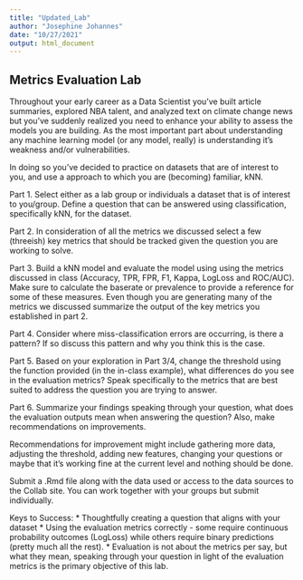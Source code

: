 ```yaml
---
title: "Updated_Lab"
author: "Josephine Johannes"
date: "10/27/2021"
output: html_document
---
```


## Metrics Evaluation Lab

Throughout your early career as a Data Scientist you've built article summaries, 
explored NBA talent, and analyzed text on climate change news but you've suddenly realized you need to enhance your ability to assess the models you are building. 
As the most important part about understanding any machine learning model 
(or any model, really) is understanding it's weakness and/or vulnerabilities. 

In doing so you've decided to practice on datasets that are of interest to you, 
and use a approach to which you are (becoming) familiar, kNN. 

Part 1. Select either as a lab group or individuals a dataset that is of interest to you/group. Define a question that can be answered using classification, specifically kNN, for the dataset. 

Part 2. In consideration of all the metrics we discussed select a few (threeish) key metrics that should be tracked given the question you are working to solve. 

Part 3. Build a kNN model and evaluate the model using using the metrics discussed in class (Accuracy, TPR, FPR, F1, Kappa, LogLoss and ROC/AUC). Make sure to calculate the baserate or prevalence to provide a reference for some of these measures. Even though you are generating many of the metrics we discussed summarize the output of the key metrics you established in part 2. 

Part 4. Consider where miss-classification errors are occurring, is there a pattern? If so discuss this pattern and why you think this is the case. 

Part 5. Based on your exploration in Part 3/4, change the threshold using the function provided (in the in-class example), what differences do you see in the evaluation metrics? Speak specifically to the metrics that are best suited to address the question you are trying to answer. 

Part 6. Summarize your findings speaking through your question, what does the evaluation outputs mean when answering the question? Also, make recommendations on improvements. 

Recommendations for improvement might include gathering more data, adjusting the threshold, adding new features, changing your questions or maybe that it's working fine at the current level and nothing should be done. 

Submit a .Rmd file along with the data used or access to the data sources to the Collab site. You can work together with your groups but submit individually. 

Keys to Success: 
* Thoughtfully creating a question that aligns with your dataset
* Using the evaluation metrics correctly - some require continuous probability outcomes (LogLoss) while others require binary predictions (pretty much all the rest).
* Evaluation is not about the metrics per say, but what they mean, speaking through your question in light of the evaluation metrics is the primary objective of this lab. 